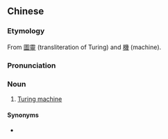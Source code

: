 {{also|图灵机}}
==Chinese==
{{zh-forms|s=图灵机|type=21}}

===Etymology===
From [[圖靈]] (transliteration of Turing) and [[機]] (machine).

===Pronunciation===
{{zh-pron
|m=túlíngjī
|c=tou4 ling4 gei1
|cat=n
}}

===Noun===
{{zh-noun}}

# {{lb|zh|computing theory}} [[Turing machine]]

====Synonyms====
* {{l|zh|確定型杜林機}}